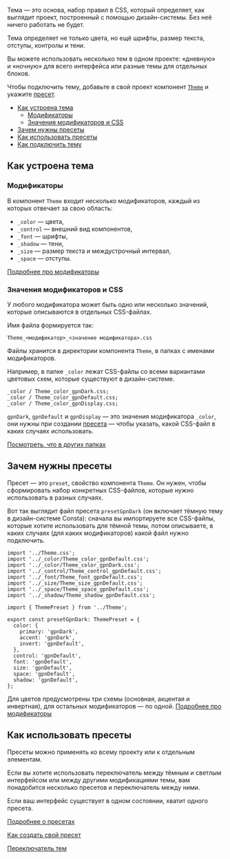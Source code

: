 
Тема — это основа, набор правил в CSS, который определяет, как выглядит проект,
построенный с помощью дизайн-системы. Без неё ничего работать не будет.

Тема определяет не только цвета, но ещё шрифты, размер текста, отступы, контролы и тени.

Вы можете использовать несколько тем в одном проекте: «дневную» и «ночную» для всего
интерфейса или разные темы для отдельных блоков.

Чтобы подключить тему, добавьте в свой проект компонент [`Theme`](#как-устроена-тема) и укажите [пресет](#зачем-нужны-пресеты).

<MdxMenu>

- [Как устроена тема](#как-устроена-тема)
  - [Модификаторы](#модификаторы)
  - [Значения модификаторов и CSS](#значения-модификаторов-и-css)
- [Зачем нужны пресеты](#зачем-нужны-пресеты)
- [Как использовать пресеты](#как-использовать-пресеты)
- [Как подключить тему](##LIBS.STAND/stand:uikit-theme-connecttheme-stable)

</MdxMenu>

## Как устроена тема

### Модификаторы

В компонент `Theme` входит несколько модификаторов, каждый из которых отвечает за свою область:

- `_color` — цвета,
- `_control` — внешний вид компонентов,
- `_font` — шрифты,
- `_shadow` — тени,
- `_size` — размер текста и междустрочный интервал,
- `_space` — отступы.

[Подробнее про модификаторы](##LIBS.STAND.TAB/tab:dev/stand:uikit-components-theme-stable/hash:модификаторы)

### Значения модификаторов и CSS

У любого модификатора может быть одно или несколько значений, которые описываются в отдельных CSS-файлах.

Имя файла формируется так:

`Theme_<модификатор>_<значение модификатора>.css`

Файлы хранится в директории компонента `Theme`, в папках с именами модификаторов.

Например, в папке `_color` лежат CSS-файлы со всеми вариантами цветовых схем, которые существуют в дизайн-системе.

```
_color / Theme_color_gpnDark.css;
_color / Theme_color_gpnDefault.css;
_color / Theme_color_gpnDisplay.css;
```

`gpnDark`, `gpnDefault` и `gpnDisplay` — это значения модификатора `_color`, они нужны при создании [пресета](#зачем-нужны-пресеты) — чтобы указать, какой CSS-файл в каких случаях использовать.

[Посмотреть, что в других папках](https://github.com/consta-design-system/uikit/tree/master/src/components/Theme)

## Зачем нужны пресеты

Пресет — это `preset`, свойство компонента `Theme`. Он нужен, чтобы сформировать набор конкретных CSS-файлов, которые нужно использовать в разных случаях.

Вот так выглядит файл пресета `presetGpnDark` (он включает тёмную тему в дизайн-системе Consta): сначала вы импортируете все CSS-файлы, которые хотите использовать для тёмной темы, потом описываете, в каких случаях (для каких модификаторов) какой файл нужно подключить.

```tsx
import '../Theme.css';
import '../_color/Theme_color_gpnDefault.css';
import '../_color/Theme_color_gpnDark.css';
import '../_control/Theme_control_gpnDefault.css';
import '../_font/Theme_font_gpnDefault.css';
import '../_size/Theme_size_gpnDefault.css';
import '../_space/Theme_space_gpnDefault.css';
import '../_shadow/Theme_shadow_gpnDefault.css';

import { ThemePreset } from '../Theme';

export const presetGpnDark: ThemePreset = {
  color: {
    primary: 'gpnDark',
    accent: 'gpnDark',
    invert: 'gpnDefault',
  },
  control: 'gpnDefault',
  font: 'gpnDefault',
  size: 'gpnDefault',
  space: 'gpnDefault',
  shadow: 'gpnDefault',
};
```

Для цветов предусмотрены три схемы (основная, акцентая и инвертная), для остальных модификаторов — по одной. [Подробнее про модификаторы](##LIBS.STAND.TAB/tab:dev/stand:uikit-components-theme-stable/hash:модификаторы)

## Как использовать пресеты

Пресеты можно применять ко всему проекту или к отдельным элементам.

Если вы хотите использовать переключатель между тёмным и светлым интерфейсом или между другими модификациями темы, вам понадобится несколько пресетов и переключатель между ними.

Если ваш интерфейс существует в одном состоянии, хватит одного пресета.

[Подробнее о пресетах](##LIBS.STAND.TAB/tab:dev/stand:uikit-components-theme-stable/hash:пресеты)

[Как создать свой пресет](##LIBS.STAND/stand:uikit-theme-createpreset-stable)

[Переключатель тем](##LIBS.STAND/stand:uikit-components-themetoggler-stable)
